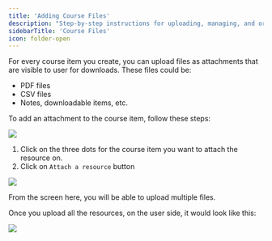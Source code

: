 ```yaml
---
title: 'Adding Course Files'
description: "Step-by-step instructions for uploading, managing, and organizing course materials like videos, PDFs, and presentations."
sidebarTitle: 'Course Files'
icon: folder-open
---
```



For every course item you create, you can upload files as attachments that are visible to user for downloads. These files could be:

-   PDF files
-   CSV files
-   Notes, downloadable items, etc.

To add an attachment to the course item, follow these steps:

![](https://codedamn-website-assets.s3.us-east-1.amazonaws.com/uploads/28-11-2024/screenshot-000172%402x.ulgfdb.png)

1. Click on the three dots for the course item you want to attach the resource on.
2. Click on `Attach a resource` button

![](https://creator-assets.codedamn.com/fermion-instructor/02-08-2024/instructor_66467ae8ada1f52e23942268/-jLImo9mXt8jGNLKK8yS0)

From the screen here, you will be able to upload multiple files.

Once you upload all the resources, on the user side, it would look like this:

![](https://codedamn-website-assets.s3.us-east-1.amazonaws.com/uploads/28-11-2024/screenshot-000173%402x.kcmrkw.png)
